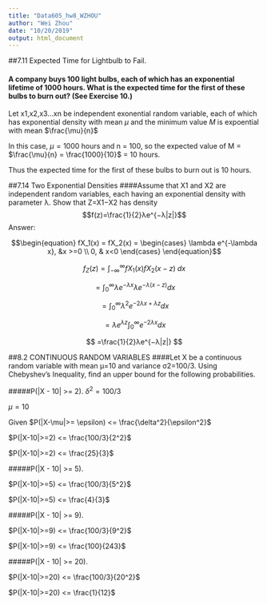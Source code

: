 ```yaml
---
title: "Data605_hw8_WZHOU"
author: "Wei Zhou"
date: "10/20/2019"
output: html_document
---
```


##7.11 Expected Time for Lightbulb to Fail.

#### A company buys 100 light bulbs, each of which has an exponential lifetime of 1000 hours. What is the expected time for the first of these bulbs to burn out? (See Exercise 10.)

Let x1,x2,x3...xn be independent exonential random variable, each of which has exponential density with mean $\mu$ and the minimum value $M$ is expoential with mean $\frac{\mu}{n}$

In this case, $\mu = 1000$ hours  and n = 100, so the expected value of M = $\frac{\mu}{n} = \frac{1000}{10}$ = 10 hours. 

Thus the expected time for the first of these bulbs to burn out is 10 hours. 


##7.14  Two Exponential Densities
####Assume that X1 and X2 are independent random variables, each having an exponential density with parameter λ. Show that Z=X1−X2 has density 
$$f(z)=\frac{1}{2}λe^{−λ|z|}$$
Answer: 

$$\begin{equation} 
fX_1(x) = fX_2(x) = \begin{cases}
            \lambda e^{-\lambda x}, &x >=0 \\ 
            0, & x<0
            \end{cases}
\end{equation}$$


$$ 
f_Z(z) = \int_{-\infty}^{\infty} fX_1(x)fX_2(x-z) \; dx
$$


$$
=\int_{0}^{\infty}\lambda e^{-\lambda x} \lambda e^{-\lambda (x-z)}dx
$$

$$
=\int_{0}^{\infty}\lambda^2e^{-2\lambda x+\lambda z}dx
$$

$$
=\lambda e^{\lambda z} \int_{0}^{\infty}e^{-2\lambda x}dx
$$

$$
=\frac{1}{2}λe^{−λ|z|}
$$

##8.2 CONTINUOUS RANDOM VARIABLES
####Let X be a continuous random variable with mean μ=10 and variance σ2=100/3. Using Chebyshev’s Inequality, find an upper bound for the following probabilities.

#####P(|X - 10| >= 2).
$\delta^2 = 100/3$

$\mu = 10$

Given $P(|X-\mu|>= \epsilon) <= \frac{\delta^2}{\epsilon^2}$

$P(|X-10|>=2) <= \frac{100/3}{2^2}$

$P(|X-10|>=2) <= \frac{25}{3}$

#####P(|X - 10| >= 5).

$P(|X-10|>=5) <= \frac{100/3}{5^2}$

$P(|X-10|>=5) <= \frac{4}{3}$


#####P(|X - 10| >= 9).

$P(|X-10|>=9) <= \frac{100/3}{9^2}$

$P(|X-10|>=9) <= \frac{100}{243}$

#####P(|X - 10| >= 20).


$P(|X-10|>=20) <= \frac{100/3}{20^2}$

$P(|X-10|>=20) <= \frac{1}{12}$

